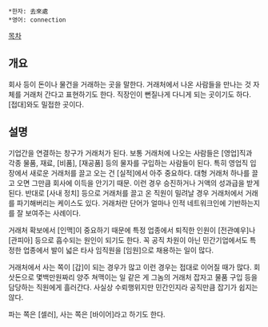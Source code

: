  *한자: 去來處
 *영어: connection

[[목차]]
== 개요 ==
회사 등이 돈이나 물건을 거래하는 곳을 말한다. 거래처에서 나온 사람들을 만나는 것 자체를 거래처 간다고 표현하기도 한다. 직장인이 뻔질나게 다니게 되는 곳이기도 하다. [접대]와도 밀접한 곳이다.
== 설명 ==
기업간을 연결하는 창구가 거래처가 된다. 보통 거래처에 나오는 사람들은 [영업]직과 각종 물품, 재료, [비품], [재공품] 등의 물자를 구입하는 사람들이 된다. 특히 영업직 입장에서 새로운 거래처를 끌고 오는 건 [실적]에서 아주 중요하다. 대형 거래처 하나를 끌고 오면 그만큼 회사에 이득을 안기기 때문. 이런 경우 승진하거나 거액의 성과급을 받게 된다. 반대로 [사내 정치] 등으로 거래처를 끌고 온 직원이 밀려날 경우 거래처에서 거래를 파기해버리는 케이스도 있다. 거래처란 단어가 얼마나 인적 네트워크인에 기반하는지를 잘 보여주는 사례이다.

거래처 확보에서 [인맥]이 중요하기 때문에 특정 업종에서 퇴직한 인원이 [전관예우]나 [관피아] 등으로 흡수되는 원인이 되기도 한다. 꼭 공직 차원이 아닌 민간기업에서도 특정한 업종에서 발이 넓은 타사 임직원을 [임원]으로 채용하는 일이 많다.

거래처에서 사는 쪽이 [갑]이 되는 경우가 많고 이런 경우는 접대로 이어질 때가 많다. 회삿돈으로 몇백만원짜리 양주 쳐맥이는 일 같은 게 그놈의 거래처 잡자고 물품 구입 등을 담당하는 직원에게 흘러간다. 사실상 수뢰행위지만 민간인지라 공직만큼 잡기가 쉽지는 않다.

파는 쪽은 [셀러], 사는 쪽은 [바이어]라고 하기도 한다.
